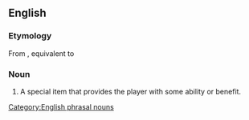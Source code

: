 {{also|powerup|power up}}
==English==
{{swp}}

===Etymology===
From {{bor|en|ja|パワーアップ|tr=pawā-appu}}, equivalent to {{etyl|en|en}} {{com|en|power|up}}

===Noun===
{{en-noun|head=[[power]]-[[up]]}}

# {{lb|en|video games}} A special item that provides the player with some ability or benefit.
[[Category:English phrasal nouns]]